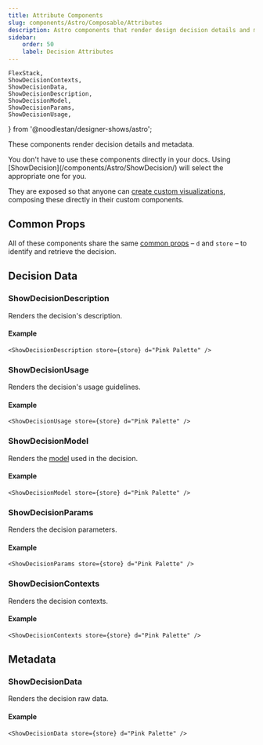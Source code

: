 ```yaml
---
title: Attribute Components
slug: components/Astro/Composable/Attributes
description: Astro components that render design decision details and metadata.
sidebar:
    order: 50
    label: Decision Attributes
---
```


    FlexStack,
    ShowDecisionContexts,
    ShowDecisionData,
    ShowDecisionDescription,
    ShowDecisionModel,
    ShowDecisionParams,
    ShowDecisionUsage,
} from '@noodlestan/designer-shows/astro';



These components render decision details and metadata.

<Aside type="tip">
    You don't have to use these components directly in your docs. Using
    [ShowDecision](/components/Astro/ShowDecision/) will select the appropriate one for you.
</Aside>

They are exposed so that anyone can
[create custom visualizations](/guides/creating-custom-design-decision-visualizations/),
composing these directly in their custom components.

## Common Props

All of these components share the same [common props](/components/Astro/Props/#decisionprops) –
`d` and `store` – to identify and retrieve the decision.

## Decision Data

### ShowDecisionDescription

Renders the decision's description.

#### Example

```mdx
<ShowDecisionDescription store={store} d="Pink Palette" />
```

<FlexStack vpad>
    <ShowDecisionDescription store={store} d="Pink Palette" />
</FlexStack>

### ShowDecisionUsage

Renders the decision's usage guidelines.

#### Example

```mdx
<ShowDecisionUsage store={store} d="Pink Palette" />
```

<FlexStack vpad>
    <ShowDecisionUsage store={store} d="Pink Palette" />
</FlexStack>

### ShowDecisionModel

Renders the [model](/decision-models) used in the decision.

#### Example

```mdx
<ShowDecisionModel store={store} d="Pink Palette" />
```

<FlexStack vpad>
    <ShowDecisionModel store={store} d="Pink Palette" />
</FlexStack>

### ShowDecisionParams

Renders the decision parameters.

#### Example

```mdx
<ShowDecisionParams store={store} d="Pink Palette" />
```

<FlexStack vpad>
    <ShowDecisionParams store={store} d="Pink Palette" />
</FlexStack>

### ShowDecisionContexts

Renders the decision contexts.

#### Example

```mdx
<ShowDecisionContexts store={store} d="Pink Palette" />
```

<FlexStack vpad>
    <ShowDecisionContexts store={store} d="Pink Palette" />
</FlexStack>

## Metadata

### ShowDecisionData

Renders the decision raw data.

#### Example

```mdx
<ShowDecisionData store={store} d="Pink Palette" />
```

<FlexStack vpad>
    <ShowDecisionData store={store} d="Pink Palette" />
</FlexStack>
